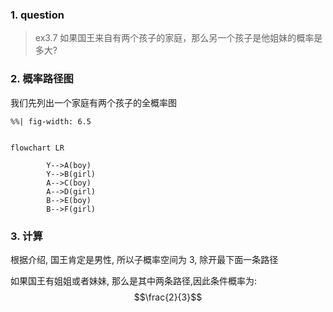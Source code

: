 ### 1. question 
> ex3.7 如果国王来自有两个孩子的家庭，那么另一个孩子是他姐妹的概率是多大?

### 2. 概率路径图
我们先列出一个家庭有两个孩子的全概率图

```mermaid
%%| fig-width: 6.5


flowchart LR
      
        Y-->A(boy)
        Y-->B(girl)
        A-->C(boy)
        A-->D(girl)
        B-->E(boy)
        B-->F(girl)
```

### 3. 计算

根据介绍, 国王肯定是男性, 所以子概率空间为 3, 除开最下面一条路径

如果国王有姐姐或者妹妹, 那么是其中两条路径,因此条件概率为:
$$\frac{2}{3}$$
